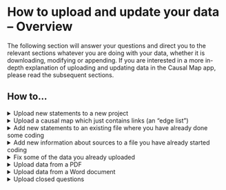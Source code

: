 #  How to upload and update your data -- Overview{#uploadandupdate}

The following section will answer your questions and direct you to the relevant sections whatever you are doing with your data, whether it is downloading, modifying or appending. If you are interested in a more in-depth explanation of uploading and updating data in the Causal Map app, please read the subsequent sections.

##  How to... 

<details><summary>Upload new statements to a new project</summary>
Create an excel xlsx file, name the work sheet 'statements', input your statements and name the column above your statements 'text'. Next <a href="https://guide.causalmap.app/import.html">upload</a> your excel file to the app. <a href="https://guide.causalmap.app/import.html#formatting-your-file-the-basics">Click here</a> for more information. 
</details>
<details><summary>Upload a causal map which just contains links (an "edge list") </summary>
Your data must be in an Excel xlsx file with a single tab called 'links', containing just two columns called `from_label` and `to_label` which contain the names of your factors. Next <a href="https://guide.causalmap.app/import.html">upload</a> your excel file to the app. <a href="https://guide.causalmap.app/importing-your-data-special-cases.html#importing-existing-causal-coding">Click here</a> for more information. 
</details>
<details><summary>Add new statements to an existing file where you have already done some coding</summary>
Just <a href="https://guide.causalmap.app/roundtripping.html#downloading-a-file">download</a> the file, add new rows in the statements tab, and <a href="https://guide.causalmap.app/import.html">upload</a> it again. 
</details>

<details><summary>Add new information about sources to a file you have already started coding</summary> If you previously only had the column `source_id` in your statements table, but you now want to add information about your sources: Create an Excel file with a single tab called `sources` with the correct source_ids (they match the unique source_ids in the statements table). Then <a href="https://guide.causalmap.app/import.html">upload</a> just this file, and all your other data including factors and links will be retained.</details>

<details><summary>Fix some of the data you already uploaded </summary> Time to do some  <a href="https://guide.causalmap.app/roundtripping.html#xroundtripping">"roundtripping"!</a> Just <a href="https://guide.causalmap.app/roundtripping.html#downloading-a-file">download</a> the file, fix the data in any of the tabs `factors`, ` links`,  `statements`,  `sources` or `questions`, and <a href="https://guide.causalmap.app/import.html">upload</a> it again. Don't *delete* any rows unless you know what you are doing. </details>

<details><summary>Upload data from a PDF</summary>
We have an <a href="https://causalmap.shinyapps.io/pdf2excel/">app</a> for that! Simply convert your PDF to excel and <a href="https://guide.causalmap.app/import.html">upload</a> this in the normal manner to the app. <a href="https://guide.causalmap.app/import.html#uploading-from-pdfs">Click here</a> for more information.
</details>

<details><summary>Upload data from a Word document</summary>
Copy your text from the word document into an excel, in a format ready for uploading. <a href="https://guide.causalmap.app/import.html#uploading-from-word">Click here</a> for more information. 
</details>

<details><summary>Upload closed questions</summary>
In the Sources table, ensure all closed questions are in the sources tab. The app will then recognise these questions as closed questions and feed them into the closed questions table and recode a fixed set of words into + positive, - negative and 0 neutral. <a href="https://guide.causalmap.app/importing-your-data-special-cases.html#uploading-closed-question-blocks">Click here</a> for more information. 
</details>
